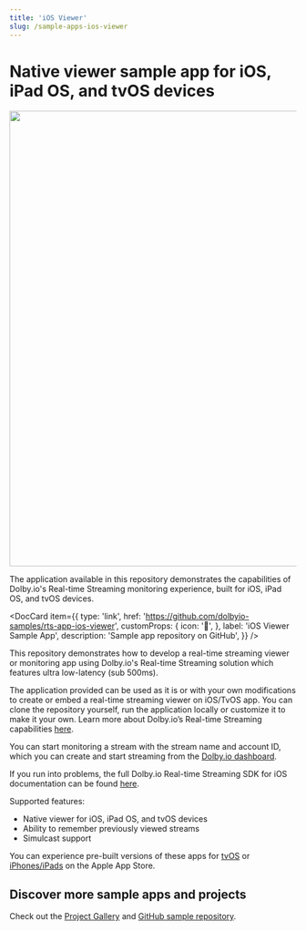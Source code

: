 ```yaml
---
title: 'iOS Viewer'
slug: /sample-apps-ios-viewer
---
```


# Native viewer sample app for iOS, iPad OS, and tvOS devices


<div class="center-container">
  <img src={IosStreamMonitor} width="800" />
</div>

The application available in this repository demonstrates the capabilities of Dolby.io's Real-time Streaming monitoring experience, built for iOS, iPad OS, and tvOS devices.


<DocCard
  item={{
    type: 'link',
    href: 'https://github.com/dolbyio-samples/rts-app-ios-viewer',
    customProps: {
      icon: '📱',
    },
    label: 'iOS Viewer Sample App',
    description: 'Sample app repository on GitHub',
  }}
/>

This repository demonstrates how to develop a real-time streaming viewer or monitoring app using Dolby.io's Real-time Streaming solution which features ultra low-latency (sub 500ms).

The application provided can be used as it is or with your own modifications to create or embed a real-time streaming viewer on iOS/TvOS app. You can clone the repository yourself, run the application locally or customize it to make it your own. Learn more about Dolby.io’s Real-time Streaming capabilities [here](https://dolby.io/products/real-time-streaming/).

You can start monitoring a stream with the stream name and account ID, which you can create and start streaming from the [Dolby.io dashboard](https://dashboard.dolby.io/).

If you run into problems, the full Dolby.io Real-time Streaming SDK for iOS documentation can be found [here](/millicast/client-sdks/ios/index.mdx).

Supported features:

- Native viewer for iOS, iPad OS, and tvOS devices
- Ability to remember previously viewed streams
- Simulcast support

You can experience pre-built versions of these apps for [tvOS](https://dolby.io/project-gallery/real-time-streaming-monitor-apps/) or [iPhones/iPads](https://dolby.io/project-gallery/real-time-streaming-monitor-apps/) on the Apple App Store.

## Discover more sample apps and projects

Check out the [Project Gallery](https://dolby.io/project-gallery/) and [GitHub sample repository](https://github.com/dolbyio-samples).

